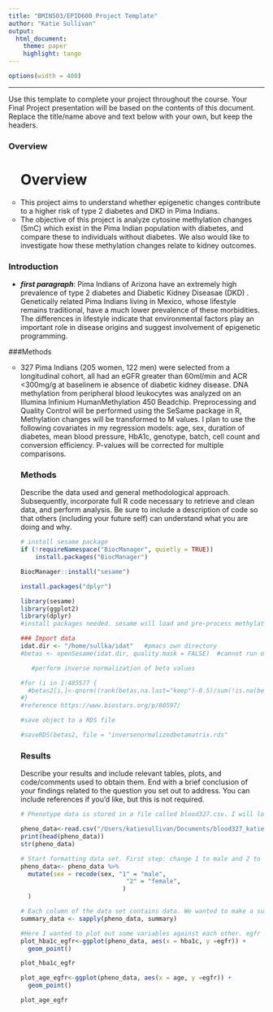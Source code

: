 ```yaml
---
title: "BMIN503/EPID600 Project Template"
author: "Katie Sullivan"
output: 
  html_document:
    theme: paper 
    highlight: tango
---
```

```r
options(width = 400)
```  
***
Use this template to complete your project throughout the course. Your Final Project presentation will be based on the contents of this document. Replace the title/name above and text below with your own, but keep the headers.

### Overview
<ul style="list-style-type:circle">
# Overview
<li> This project aims to understand whether epigenetic changes contribute to a higher risk of type 2 diabetes and DKD in Pima Indians.</li>
<li> The objective of this project is analyze cytosine methylation changes (5mC) which exist in the Pima Indian population with diabetes, and compare these to individuals without diabetes. We also would like to investigate how these methylation changes relate to kidney outcomes. </li>
</ul> 

### Introduction
+ ***first paragraph***:  Pima Indians of Arizona have an extremely high prevalence of type 2 diabetes and Diabetic Kidney Diseasae (DKD) . Genetically related Pima Indians living in Mexico, whose lifestyle remains traditional, have a much lower prevalence of these morbidities. The differences in lifestyle indicate that environmental factors play an important role in disease origins and suggest involvement of epigenetic programming.

###Methods
<ul style="list-style-type:circle">
<li> 327 Pima Indians (205 women, 122 men) were selected from a longitudinal cohort, all had an eGFR greater than 60ml/min and ACR <300mg/g at baselinem ie absence of diabetic kidney disease. DNA methylation from peripheral blood leukocytes was analyzed on an Illumina Infinium HumanMethylation 450 Beadchip. Preprocessing and Quality Control will be performed using the SeSame package in R, Methylation changes will be transformed to M values. I plan to use the following covariates in my regression models: age, sex, duration of diabetes, mean blood pressure, HbA1c, genotype, batch, cell count and conversion efficiency. P-values will be corrected for multiple comparisons.




### Methods
Describe the data used and general methodological approach. Subsequently, incorporate full R code necessary to retrieve and clean data, and perform analysis. Be sure to include a description of code so that others (including your future self) can understand what you are doing and why. 
                                                                                                                                            
```r
                                                                                                                                            
# install sesame package
if (!requireNamespace("BiocManager", quietly = TRUE))
    install.packages("BiocManager")

BiocManager::install("sesame")

install.packages("dplyr")

```                                                                                                                                           

```r
library(sesame)
library(ggplot2)
library(dplyr)
#install packages needed. sesame will load and pre-process methylation files, ggplot for visualization
```

```r
                                                                                                                                            
### Import data
idat.dir <- "/home/sullka/idat"   #pmacs own directory
#betas <- openSesame(idat.dir, quality.mask = FALSE)  #cannot run on own system due to computational space

```

```r
   #perform inverse normalization of beta values 

#for (i in 1:485577 {
  #betas2[i,]<-qnorm((rank(betas,na.last="keep")-0.5)/sum(!is.na(betas)))  #again ran in pmacs 
#}
#reference https://www.biostars.org/p/80597/

#save object to a RDS file

#saveRDS(betas2, file = "inversenormalizedbetamatrix.rds" 


```
### Results
Describe your results and include relevant tables, plots, and code/comments used to obtain them. End with a brief conclusion of your findings related to the question you set out to address. You can include references if you'd like, but this is not required.

```r

# Phenotype data is stored in a file called blood327.csv. I will load this file and then view the phenotype charachteristics

pheno_data<-read.csv("/Users/katiesullivan/Documents/blood327_katie.csv")
print(head(pheno_data))
str(pheno_data)

```

```r
# Start formatting data set. First step: change 1 to male and 2 to female 
pheno_data<- pheno_data %>%
  mutate(sex = recode(sex, "1" = "male",
                             "2" = "female",
                            )
  )

```

```r
# Each column of the data set contains data. We wanted to make a summary of each column
summary_data <- sapply(pheno_data, summary)
```

```r
#Here I wanted to plot out some variables against each other. egfr stands for estimated glomrrular filtration rate, which is a marker of kidney health. hbA1c stands for glycosylated haemoglobin which is a measure of diabetes severity. 
plot_hba1c_egfr<-ggplot(pheno_data, aes(x = hba1c, y =egfr)) + 
  geom_point()

plot_hba1c_egfr

plot_age_egfr<-ggplot(pheno_data, aes(x = age, y =egfr)) + 
  geom_point()

plot_age_egfr



```